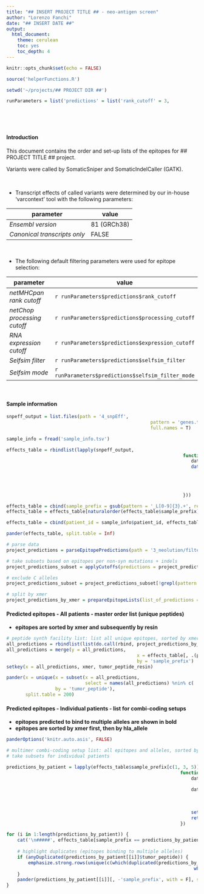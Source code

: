 ```yaml
---
title: "## INSERT PROJECT TITLE ## - neo-antigen screen"
author: "Lorenzo Fanchi"
date: "## INSERT DATE ##"
output: 
  html_document: 
    theme: cerulean
    toc: yes
    toc_depth: 4
---
```


```r
knitr::opts_chunk$set(echo = FALSE)

source('helperFunctions.R')
```

```r
setwd('~/projects/## PROJECT DIR ##')
```

```r
runParameters = list('predictions' = list('rank_cutoff' = 3,
																					'processing_cutoff' = 0.5,
																					'expression_cutoff' = 0,
																					'selfsim_filter' = TRUE,
																					'selfsim_filter_mode' = 'simple'))
```
<link href="style.css" rel="stylesheet" type="text/css" />

#### Introduction

This document contains the order and set-up lists of the epitopes for ## PROJECT TITLE ## project.

Variants were called by SomaticSniper and SomaticIndelCaller (GATK). 

<br>


* Transcript effects of called variants were determined by our in-house 'varcontext' tool with the following parameters:  

| parameter                    | value              |
|------------------------------|--------------------|
| _Ensembl version_            |    81 (GRCh38)     |
| _Canonical transcripts only_ |      FALSE         |

<br>

* The following default filtering parameters were used for epitope selection:  

| parameter                    | value                      |
|------------------------------|----------------------------|
| _netMHCpan rank cutoff_      |     `r runParameters$predictions$rank_cutoff`        |
| _netChop processing cutoff_  |    `r runParameters$predictions$processing_cutoff`   |
| _RNA expression cutoff_      |     `r runParameters$predictions$expression_cutoff`  |  
| _Selfsim filter_             |    `r runParameters$predictions$selfsim_filter`      |
| _Selfsim mode_             |    `r runParameters$predictions$selfsim_filter_mode`      |

<br>

#### Sample information

```r
snpeff_output = list.files(path = '4_snpEff',
													 pattern = 'genes.txt',
													 full.names = T)

sample_info = fread('sample_info.tsv')

effects_table = rbindlist(lapply(snpeff_output,
																 function(x) {
																 	data = fread(x, skip = 1)
																 	data.table(syn_coding_variants = sum(data$variants_effect_synonymous_variant),
																 						 non_syn_coding_variants = sum(data$variants_effect_missense_variant),
																 						 stop_gained_variants = sum(data$variants_effect_stop_gained),
																 						 inframe_insertion_variants = sum(data$variant_effect_inframe_insertion),
																 						 frameshift_variants = sum(data$variants_effect_frameshift_variant))
																 }))

effects_table = cbind(sample_prefix = gsub(pattern = '_L[0-9]{3}.+', replacement = '', basename(snpeff_output)), effects_table)
effects_table = effects_table[naturalorder(effects_table$sample_prefix)]

effects_table = cbind(patient_id = sample_info$patient_id, effects_table)

pander(effects_table, split.table = Inf)
```

```r
# parse data
project_predictions = parseEpitopePredictions(path = '3_neolution/filtered_predictions')

# take subsets based on epitopes per non-syn mutations + indels
project_predictions_subset = applyCutoffs(predictions = project_predictions)

# exclude C alleles
project_predictions_subset = project_predictions_subset[!grepl(pattern = "C[0-9]{4}", x = names(project_predictions_subset))]

# split by xmer
project_predictions_by_xmer = prepareEpitopeLists(list_of_predictions = project_predictions_subset)

```

#### Predicted epitopes - __All patients__ - master order list (unique peptides)
- __epitopes are sorted by xmer and subsequently by resin__
```r
# peptide synth facility list: list all unique epitopes, sorted by xmer and last residue
all_predictions = rbindlist(list(do.call(rbind, project_predictions_by_xmer)))
all_predictions = merge(y = all_predictions,
												x = effects_table[, .(patient_id, sample_prefix)],
												by = 'sample_prefix')
setkey(x = all_predictions, xmer, tumor_peptide_resin)

pander(x = unique(x = subset(x = all_predictions,
                             select = names(all_predictions) %nin% c( 'sample_prefix', 'patient_id', 'hla_allele')),
                  by = 'tumor_peptide'),
       split.table = 200)
```

#### Predicted epitopes - __Individual patients__ - list for combi-coding setups
- __epitopes predicted to bind to multiple alleles are shown in bold__
- __epitopes are sorted by xmer first, then by hla\_allele__
```r
panderOptions('knitr.auto.asis', FALSE)

# multimer combi-coding setup list: all epitopes and alleles, sorted by xmer and hla_allele
# take subsets for individual patients

predictions_by_patient = lapply(effects_table$sample_prefix[c(1, 3, 5)],
																function(prefix) {
																	data_subset = all_predictions[sample_prefix == prefix]
																	
																	data_unique = unique(x = subset(x = data_subset,
																																	select = !names(data_subset) %in% c('tumor_peptide_trunc', 'tumor_peptide_resin')),
																											 by = c('hla_allele', 'tumor_peptide'))
																	
																	setkey(x = data_unique, xmer, hla_allele)
																	return(data_unique)
																})

for (i in 1:length(predictions_by_patient)) {
	cat('\n#####', effects_table[sample_prefix == predictions_by_patient[[i]]$sample_prefix[1]]$patient_id, '\n')
	
	# highlight duplicates (epitopes binding to multiple alleles)
	if (anyDuplicated(predictions_by_patient[[i]]$tumor_peptide)) {
		emphasize.strong.rows(unique(c(which(duplicated(predictions_by_patient[[i]]$tumor_peptide, fromLast = FALSE)),
																	 which(duplicated(predictions_by_patient[[i]]$tumor_peptide, fromLast = TRUE)))))	
	}
	pander(predictions_by_patient[[i]][, -'sample_prefix', with = F], split.table = 200)
}
```

<br>
